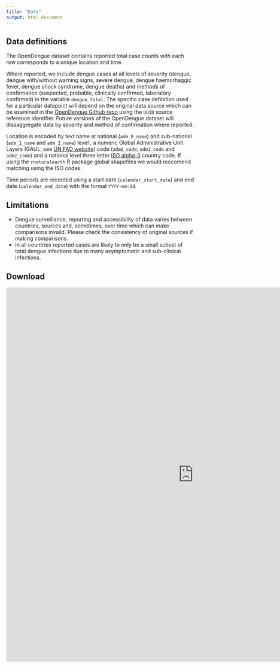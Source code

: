```yaml
---
title: "Data"
output: html_document
---
```


## Data definitions
The OpenDengue dataset contains reported total case counts with each row corresponds to a unique location and time. 

Where reported, we include dengue cases at all levels of severity (dengue, dengue with/without warning signs, severe dengue, dengue haemorhaggic fever, dengue shock syndrome, dengue deaths) and methods of confirmation (suspected, probable, clinically confirmed, laboratory confirmed) in the variable `dengue_total`. The specific case definition used for a particular datapoint  will depend on the original data source which can be examined in the [OpenDengue Github repo](https://github.com/OpenDengue/master-repo) using the `UUID` source reference identifier. Future versions of the OpenDengue dataset will dissaggregate data by severity and method of confirmation where reported.

Location is encoded by text name at national (`adm_0_name`) and sub-national (`adm_1_name` and `adm_2_name`) level , a numeric Global Administrative Unit Layers (GAUL, see [UN FAO website](https://data.apps.fao.org/catalog/dataset/gaul-codes)) code (`adm0_code`, `adm1_code` and `adm2_code`) and a national level three letter [ISO alpha-3](https://en.wikipedia.org/wiki/List_of_ISO_3166_country_codes) country code. If using the `rnaturalearth` R package global shapefiles we would reccomend matching using the ISO codes.

Time periods are recorded using a start date (`calendar_start_date`) and end date (`calendar_end_date`) with the format `YYYY-mm-dd`.

## Limitations
* Dengue surveillance, reporting and accessibility of data varies between countries, sources and, sometimes, over time which can make comparisons invalid. Please check the consistency  of original sources if making comparisons.
* In all countries reported cases are likely to only be a small subset of total dengue infections due to many asymptomatic and sub-clinical infections.

## Download
<iframe src ="https://ahyounglim.shinyapps.io/OpenDengue/" height=1000px width=1000px frameBorder="0" />


```r
require(here);require(dplyr);require(downloadthis)
N_data <- read.csv(here("data/transformed_data/", "master_data.csv"))
SN_data <- read.csv(here("data/transformed_data/", "MOH_PAHO_SUB_transformed.csv"))

# National download button
N_data %>%
  download_this(
    output_name = "national dataset",
    output_extension = ".csv",
    button_label = "Download OpenDengue national data as csv",
    button_type = "info",
    has_icon = TRUE,
    icon = "fa fa-save",
    class = "button_large"
  )

# Sub-national download button
SN_data %>%
  download_this(
    output_name = "sub-national dataset",
    output_extension = ".csv",
    button_label = "Download OpenDengue sub-national data (select countries) as csv",
    button_type = "info",
    has_icon = TRUE,
    icon = "fa fa-save",
    class = "button_large"
  )
```

<br>
Suggested citation:

"The OpenDengue database, Version 1.0, 2023, https://opendengue.github.io/master-repo/, Accesssed [today's date]"
